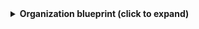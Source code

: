 <details>
<summary><b>Organization blueprint (click to expand)</b></summary>

```json showLineNumbers
{
  "identifier": "githubOrganization",
  "title": "GitHub Organization",
  "icon": "Github",
  "schema": {
    "properties": {
      "url": {
        "title": "Organization URL",
        "type": "string",
        "format": "url"
      },
      "description": {
        "title": "Description",
        "type": "string"
      },
      "repositories": {
        "title": "Repositories",
        "type": "number"
      },
      "createdAt": {
        "title": "Created At",
        "type": "string",
        "format": "date-time"
      }
    },
    "required": []
  },
  "mirrorProperties": {},
  "calculationProperties": {},
  "relations": {}
}
```

</details>

